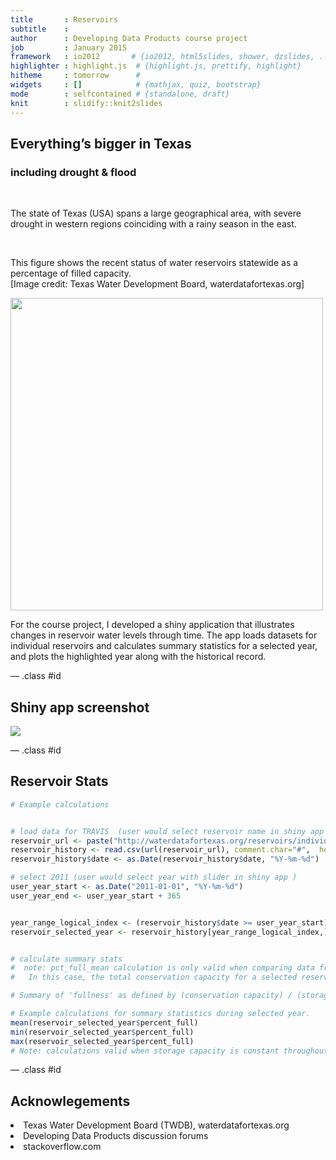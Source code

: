 ```yaml
---
title       : Reservoirs
subtitle    : 
author      : Developing Data Products course project
job         : January 2015
framework   : io2012       # {io2012, html5slides, shower, dzslides, ...}
highlighter : highlight.js  # {highlight.js, prettify, highlight}
hitheme     : tomorrow      # 
widgets     : []            # {mathjax, quiz, bootstrap}
mode        : selfcontained # {standalone, draft}
knit        : slidify::knit2slides
---
```

<style>
.title-slide {background-color: #0f5feF}

.title-slide hgroup h1 {
  font-size: 65px;
  line-height: 1.4;
  letter-spacing: -3px;
  color: #FFFFFF;
}



.title-slide hgroup h2 {
  font-size: 34px;
  color: #FFFFFFF;
  font-weight: inherit;
}




</style>



## Everything's bigger in Texas
###  including drought & flood 

<!--- 2-column example from http://rmarkdown.rstudio.com/ioslides_presentation_format.html --->

 <div class="columns-2">

<br>
  
 The state of Texas (USA) spans a large geographical area, with severe drought in western regions coinciding with a rainy season in the east.

<br> 

This figure shows the recent status of water reservoirs statewide as a percentage of filled capacity. 
<br> [Image credit:  Texas Water Development Board, waterdatafortexas.org]

 
 <img src="recent_conditions.png" width="500">  
 
 
</div>


For the course project, I developed a shiny application that illustrates changes in reservoir water levels through time. The app loads datasets for individual reservoirs  and calculates summary statistics for a selected year, and plots the highlighted year along with the historical record. 
<br>
 
 


---  .class #id

## Shiny app screenshot


<img src="reservoir_screenshot.png">


---  .class #id


## Reservoir Stats



```r

# Example calculations 


# load data for TRAVIS  (user would select reservoir name in shiny app's pull-down menu)
reservoir_url <- paste("http://waterdatafortexas.org/reservoirs/individual/travis.csv")
reservoir_history <- read.csv(url(reservoir_url), comment.char="#",  header=TRUE, check.names=TRUE)
reservoir_history$date <- as.Date(reservoir_history$date, "%Y-%m-%d")

# select 2011 (user would select year with slider in shiny app )
user_year_start <- as.Date("2011-01-01", "%Y-%m-%d")
user_year_end <- user_year_start + 365


year_range_logical_index <- (reservoir_history$date >= user_year_start) & (reservoir_history$date <= user_year_end)
reservoir_selected_year <- reservoir_history[year_range_logical_index,]


# calculate summary stats
#  note: pct_full_mean calculation is only valid when comparing data from the same total capacity
#   In this case, the total conservation capacity for a selected reservoir is assumed to be constant through the selected year.

# Summary of 'fullness' as defined by (conservation capacity) / (storage capacity) during selected year.


```

```r
# Example calculations for summary statistics during selected year.
mean(reservoir_selected_year$percent_full)  
min(reservoir_selected_year$percent_full)
max(reservoir_selected_year$percent_full)
# Note: calculations valid when storage capacity is constant throughout selected year [generally true]

```

---  .class #id


## Acknowlegements
 
 <li> Texas Water Development Board (TWDB), waterdatafortexas.org  </li>
 <li> Developing Data Products discussion forums </li>
 <li> stackoverflow.com </li>
 
 
 
 



